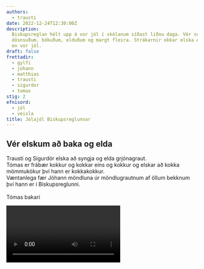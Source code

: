 ```yaml
---
authors:
  - trausti
date: 2022-12-24T12:30:00Z
description:
  Biskupsreglan hélt upp á vor jól í skólanum síðast liðnu daga. Vér sungum,
  dösnsuðum, bökuðum, elduðum og margt fleira. Strákarnir okkar elska ekkert meir
  en vor jól.
draft: false
frettadir:
  - gylfi
  - johann
  - matthias
  - trausti
  - sigurdor
  - tomas
stig: 2
efnisord:
  - jól
  - veisla
title: Jólajól Biskupsreglunnar
---
```


## Vér elskum að baka og elda

Trausti og Sigurdór elska að syngja og elda grjónagraut.\
Tómas er frábær kokkur og kokkar eins og kokkur og elskar að kokka mömmukökur því hann er kokkakokkur.\
Væntanlega fær Jóhann möndluna úr möndlugrautnum af öllum bekknum því hann er í Biskupsreglunni.\
\
Tómas bakari

<Video id="8O-yQz7C1Mg" />

## Vér skreyttum og dönsuðum

Vér elskum að setja upp gleðiskraut, setja upp gleðitré og teikna.

![gh](/static/images/faerslur/jolajol/tré.jpg)
Tómas elskar tré

<Grid>
  <GridItem>![gh](/static/images/faerslur/jolajol/sigurdor.jpg)</GridItem>
  <GridItem>![gh](/static/images/faerslur/jolajol/gleðigrind.jpg)</GridItem>
</Grid>

Gylfi er jólasveinn.

<Grid>
  <GridItem>![gh](/static/images/faerslur/jolajol/johann.jpg)</GridItem>
  <GridItem>![gh](/static/images/faerslur/jolajol/hopmynd.jpg)</GridItem>
</Grid>

Svo dönsuðum vér jólabiskupsdansinn.

<Video id="WATZfz_msRs" />

Vér elskum líka mikið að syngja.

![gh](/static/images/faerslur/jolajol/syngja.jpg)

<Video id="ddOYEwb0VKY" />

## Vér vorum jólasveinar

Vér erum jólasveinar og förum til hús Bárðs og brjótum alls ekki fullt af lögum.

<Video id="1gRdayW4i4U" />

Bárður fór á endanum að grenja því vér átum krakka hans og stálum fullt af eigum hans.\
Jólasveinarnir eru nefnilega mjög góðar manneskjur og vildum þess vegna sýna það.\
[Jólasveina verkefni vort](/verkefni/jol/Jolasveinar)

+Trausti er köttur

<Video id="g5mcVUIad_M" />

## Lífsráð

<Grid>
  <GridItem>
    Æ svona reynum nú að setjast,\ Slappa af og hætta að metast,\ og gleðjast
    því það er' að koma Jól.\ Jólabjöllur úti klingja,\ Krakkar allir dansa' og
    syngja\ kringum jólatréð og segjum gleðileg jól. \ \ (Alls ekki textinn við
    lagið „Það er alveg dagsatt“)
  </GridItem>
  <GridItem>![gh](/static/images/faerslur/jolajol/gjöf.jpg)</GridItem>
</Grid>

